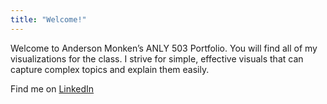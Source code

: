 ```yaml
---
title: "Welcome!"
---
```


Welcome to Anderson Monken's ANLY 503 Portfolio. You will find all of my visualizations for the class. I strive for simple, effective visuals that can capture complex topics and explain them easily.

Find me on [LinkedIn](https://www.linkedin.com/in/anderson-monken-7ba43b43/)